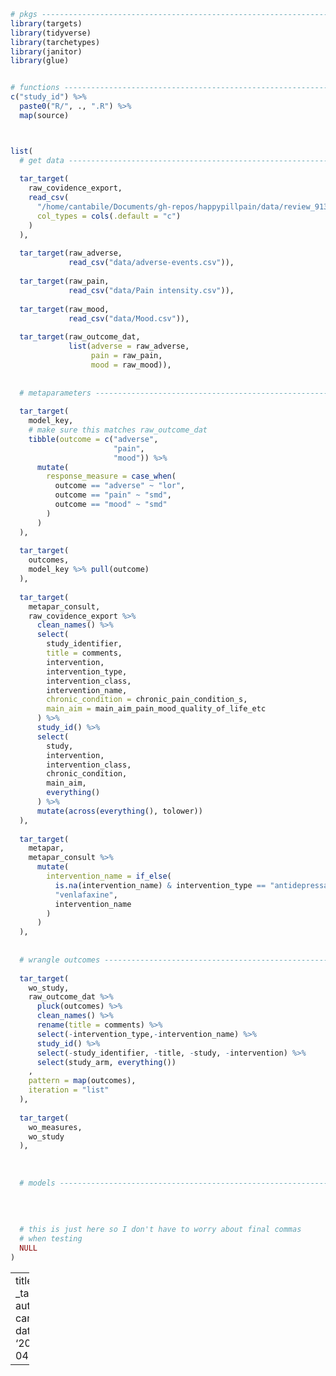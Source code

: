
```r
# pkgs --------------------------------------------------------------------
library(targets)
library(tidyverse)
library(tarchetypes)
library(janitor)
library(glue)


# functions ---------------------------------------------------------------
c("study_id") %>%
  paste0("R/", ., ".R") %>%
  map(source)



list(
  # get data ----------------------------------------------------------------
  
  tar_target(
    raw_covidence_export,
    read_csv(
      "/home/cantabile/Documents/gh-repos/happypillpain/data/review_91309_extracted_data_csv_20210420002814.csv",
      col_types = cols(.default = "c")
    )
  ),
  
  tar_target(raw_adverse,
             read_csv("data/adverse-events.csv")),
  
  tar_target(raw_pain,
             read_csv("data/Pain intensity.csv")),
  
  tar_target(raw_mood,
             read_csv("data/Mood.csv")),
  
  tar_target(raw_outcome_dat,
             list(adverse = raw_adverse,
                  pain = raw_pain,
                  mood = raw_mood)),
  
  
  # metaparameters ----------------------------------------------------------
  
  tar_target(
    model_key,
    # make sure this matches raw_outcome_dat
    tibble(outcome = c("adverse",
                       "pain",
                       "mood")) %>%
      mutate(
        response_measure = case_when(
          outcome == "adverse" ~ "lor",
          outcome == "pain" ~ "smd",
          outcome == "mood" ~ "smd"
        )
      )
  ),
  
  tar_target(
    outcomes,
    model_key %>% pull(outcome)
  ),
  
  tar_target(
    metapar_consult,
    raw_covidence_export %>%
      clean_names() %>%
      select(
        study_identifier,
        title = comments,
        intervention,
        intervention_type,
        intervention_class,
        intervention_name,
        chronic_condition = chronic_pain_condition_s,
        main_aim = main_aim_pain_mood_quality_of_life_etc
      ) %>%
      study_id() %>%
      select(
        study,
        intervention,
        intervention_class,
        chronic_condition,
        main_aim,
        everything()
      ) %>% 
      mutate(across(everything(), tolower))
  ),
  
  tar_target(
    metapar,
    metapar_consult %>% 
      mutate(
        intervention_name = if_else(
          is.na(intervention_name) & intervention_type == "antidepressant" & str_detect(study, "tasmuth"),
          "venlafaxine",
          intervention_name
        )
      )
  ),
  
  
  # wrangle outcomes --------------------------------------------------------
  
  tar_target(
    wo_study,
    raw_outcome_dat %>%
      pluck(outcomes) %>%
      clean_names() %>% 
      rename(title = comments) %>%
      select(-intervention_type,-intervention_name) %>%
      study_id() %>% 
      select(-study_identifier, -title, -study, -intervention) %>% 
      select(study_arm, everything())
    ,
    pattern = map(outcomes),
    iteration = "list"
  ),
  
  tar_target(
    wo_measures,
    wo_study 
  ),
  
  
  
  # models ------------------------------------------------------------------
  
  
  
  
  # this is just here so I don't have to worry about final commas
  # when testing
  NULL
)
```



---
title: _targets.R
author: cantabile
date: '2021-04-30'

---

